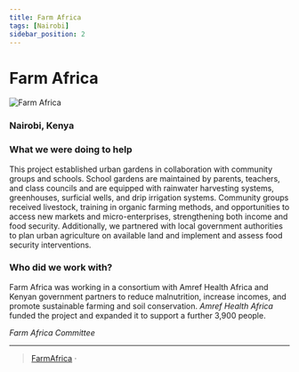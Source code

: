```yaml
---
title: Farm Africa
tags: [Nairobi]
sidebar_position: 2
---
```

# Farm Africa

![Farm Africa](https://github.com/jannelson36/GreenScape/blob/main/static/farmafrica.png?raw=true)

### Nairobi, Kenya

### What we were doing to help
This project established urban gardens in collaboration with community groups and schools. 
School gardens are maintained by parents, teachers, and class councils and are equipped with 
rainwater harvesting systems, greenhouses, surficial wells, and drip irrigation systems.
Community groups received livestock, training in organic farming methods, 
and opportunities to access new markets and micro-enterprises, strengthening both income and food security. 
Additionally, we partnered with local government authorities to plan urban agriculture on available land 
and implement and assess food security interventions.

### Who did we work with?
Farm Africa was working in a consortium with Amref Health Africa and Kenyan government partners 
to reduce malnutrition, increase incomes, and promote sustainable farming and soil conservation. 
_Amref Health Africa_ funded the project and expanded it to support a further 3,900 people.

_Farm Africa Committee_

---
> [FarmAfrica](https://www.farmafrica.org/kenya/urban-farming)&nbsp;&middot;&nbsp;



